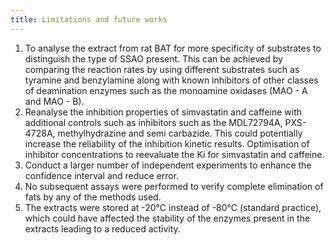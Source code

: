 ```yaml
---
title: Limitations and future works
---
```


1.  To analyse the extract from rat BAT for more specificity of substrates to distinguish the type of SSAO present. This can be achieved by comparing the reaction rates by using different substrates such as tyramine and benzylamine along with known inhibitors of other classes of deamination enzymes such as the monoamine oxidases (MAO - A and MAO - B).
2.  Reanalyse the inhibition properties of simvastatin and caffeine with additional controls such as inhibitors such as the MDL72794A, PXS-4728A, methylhydrazine and semi carbazide. This could potentially increase the reliability of the inhibition kinetic results. Optimisation of inhibitor concentrations to reevaluate the Ki for simvastatin and caffeine.
3.  Conduct a larger number of independent experiments to enhance the confidence interval and reduce error.
4.  No subsequent assays were performed to verify complete elimination of fats by any of the methods used.
5.  The extracts were stored at -20℃ instead of -80℃ (standard practice), which could have affected the stability of the enzymes present in the extracts leading to a reduced activity.
